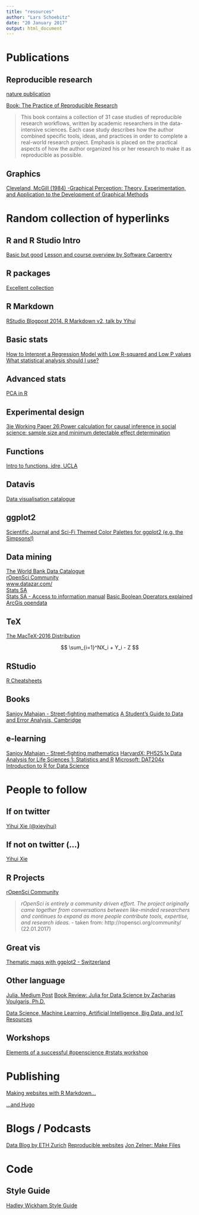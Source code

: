 ```yaml
---
title: "resources"
author: "Lars Schoebitz"
date: "20 January 2017"
output: html_document
---
```


# Publications

## Reproducible research

[nature publication](http://go.nature.com/2jm3QSx)

[Book: The Practice of Reproducible Research](https://www.practicereproducibleresearch.org)

> This book contains a collection of 31 case studies of reproducible research workflows, written by academic researchers in the data-intensive sciences. Each case study describes how the author combined specific tools, ideas, and practices in order to complete a real-world research project. Emphasis is placed on the practical aspects of how the author organized his or her research to make it as reproducible as possible.

## Graphics

[Cleveland, McGill (1984) -Graphical Perception: Theory, Experimentation, and Application to the Development of Graphical Methods](https://www.jstor.org/stable/2288400?seq=1#page_scan_tab_contents)


# Random collection of hyperlinks

## R and R Studio Intro

[Basic but good](http://bit.ly/2jg8DF4)
[Lesson and course overview by Software Carpentry](https://swcarpentry.github.io/r-novice-gapminder/)

## R packages 

[Excellent collection](https://github.com/qinwf/awesome-R)

## R Markdown

[RStudio Blogpost 2014. R Markdown v2, talk by Yihui](https://blog.rstudio.org/2014/06/18/r-markdown-v2/)

## Basic stats

[How to Interpret a Regression Model with Low R-squared and Low P values](http://bit.ly/2jV8kjX)
[What statistical analysis should I use?](http://bit.ly/2iK1rVx)

## Advanced stats

[PCA in R](https://www.r-bloggers.com/principal-component-analysis-in-r/amp/)

## Experimental design

[3ie Working Paper 26:Power calculation for causal inference in social science: sample size and minimum detectable effect determination](http://bit.ly/2jHzrBu)


## Functions

[Intro to functions, idre, UCLA](http://bit.ly/2jV8kjX)

## Datavis

[Data visualisation catalogue](http://bit.ly/2jVa6RT)

## ggplot2

[Scientific Journal and Sci-Fi Themed Color Palettes for ggplot2 (e.g. the Simpsons!)](http://bit.ly/2k8KRL9)

## Data mining

[The World Bank Data Catalogue](http://bit.ly/2iT49TQ)  
[rOpenSci Community](http://bit.ly/2kh46qg)  
[www.datazar.com/](www.datazar.com/)  
[Stats SA](http://www.statssa.gov.za)  
[Stats SA - Access to information manual](http://www.statssa.gov.za/wp-content/uploads/2013/07/Access_to_information.pdf) 
[Basic Boolean Operators explained](http://booleanblackbelt.com/2008/12/basic-boolean-search-operators-and-query-modifiers-explained/)  
[ArcGis opendata](https://blogs.esri.com/esri/arcgis/2016/11/08/whats-new-in-open-data-november-2016/)  


## TeX

[The MacTeX-2016 Distribution](http://bit.ly/2jHI13u)

$$
\sum_{i=1}^NX_i + Y_i - Z
$$

## RStudio

[R Cheatsheets](http://bit.ly/2kfDOk3)


## Books

[Sanjoy Mahajan - Street-fighting mathematics](http://bit.ly/2jHvahq)
[A Student's Guide to Data and Error Analysis, Cambridge](http://bit.ly/2iTaGOo)

## e-learning

[Sanjoy Mahajan - Street-fighting mathematics](http://bit.ly/2iJTnnP)
[HarvardX: PH525.1x Data Analysis for Life Sciences 1: Statistics and R](http://bit.ly/2jxkGif)
[Microsoft: DAT204x Introduction to R for Data Science](http://bit.ly/2j2v572)

# People to follow

## If on twitter

[Yihui Xie (@xieyihui)](http://bit.ly/2jNj8Ty)

## If not on twitter (...)

[Yihui Xie](http://bit.ly/2jFlRw5)


## R Projects 

[rOpenSci Community](http://bit.ly/2kh46qg)

>*rOpenSci is entirely a community driven effort. The project originally came together from conversations between like-minded researchers and continues to expand as more people contribute tools, expertise, and research ideas.* - taken from: http://ropensci.org/community/ (22.01.2017)

## Great vis

[Thematic maps with ggplot2 - Switzerland](https://timogrossenbacher.ch/2016/12/beautiful-thematic-maps-with-ggplot2-only/)

## Other language

[Julia. Medium Post](https://medium.com/@ivydatascience/julia-and-its-usefulness-in-data-science-6e9181504ff4#.t0chjcw3c)
[Book Review: Julia for Data Science by Zacharias Voulgaris, Ph.D.](http://insidebigdata.com/2017/01/10/book-review-julia-data-science/)

[Data Science, Machine Learning, Artificial Intelligence, Big Data, and IoT Resources](https://github.com/acastrounis/data-science-machine-learning-ai-big-data-iot-resources/blob/master/README.md)

## Workshops

[Elements of a successful #openscience #rstats workshop](https://www.r-bloggers.com/elements-of-a-successful-openscience-rstats-workshop/amp/)

# Publishing

[Making websites with R Markdown...](https://slides.yihui.name/2017-rstudio-conf-blogdown-Yihui-Xie.html?utm_content=buffer96d21&utm_medium=social&utm_source=twitter.com&utm_campaign=buffer#1)

[...and Hugo](https://gohugo.io)

# Blogs / Podcasts

[Data Blog by ETH Zurich](https://www.explora.ethz.ch/en/s/surfing-the-sea-of-data/)
[Reproducible websites](http://www.the100.ci/2017/02/19/reproducible-websites-for-fun-and-profit/#comment-59)
[Jon Zelner: Make Files](http://www.jonzelner.net/statistics/make/docker/reproducibility/2016/05/31/reproducibility-pt-1/)

# Code

## Style Guide

[Hadley Wickham Style Guide](http://adv-r.had.co.nz/Style.html)

